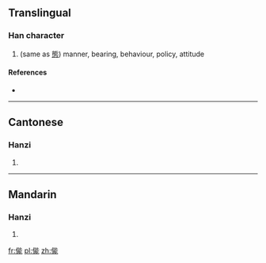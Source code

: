 ==Translingual==

===Han character===
{{Han char|rn=9|rad=人|as=10|sn=12|four=|canj=人戈月心 (OIBP)}}

# (same as [[態]]) manner, bearing, behaviour, policy, attitude

====References====
* {{Han ref|kx=0113.060|hdz=10206.130|uh=3477|ud=13431}}

----

==Cantonese==

===Hanzi===
{{yue-hanzi|jyut=|y=tai3}}

# {{defn|lang=yue|sort=人10}}

----

==Mandarin==

===Hanzi===
{{cmn-hanzi|pin=[[tài]] ([[tai4]]), [[tiàn]] ([[tian4]]), [[zhuàn]] ([[zhuan4]])|wg=t'ai<sup>4</sup>, t'ien<sup>4</sup>, chuan<sup>4</sup>}}

# {{defn|lang=cmn|sort=人10}}

[[fr:㑷]]
[[pl:㑷]]
[[zh:㑷]]